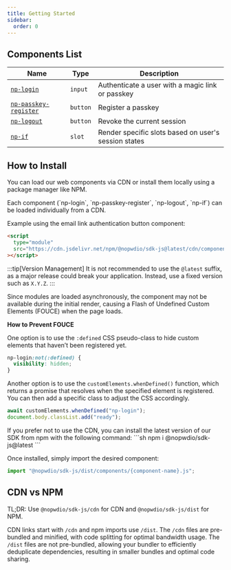 ```yaml
---
title: Getting Started
sidebar:
  order: 0
---
```


## Components List

| Name                                                   | Type     | Description                           |
| ------------------------------------------------------ | -------- | ------------------------------------- |
| [`np-login`](/reference/components/np-login)           | `input`  | Authenticate a user with a magic link or passkey |
| [`np-passkey-register`](/reference/components/np-passkey-register) | `button` | Register a passkey                    |
| [`np-logout`](/reference/components/np-logout)         | `button` | Revoke the current session             |
| [`np-if`](/reference/components/np-if)                 | `slot`   | Render specific slots based on user's session states |

## How to Install

You can load our web components via CDN or install them locally using a package manager like NPM.


<Tabs>
<TabItem label="Using CDN">
Each component (`np-login`, `np-passkey-register`, `np-logout`, `np-if`) can be loaded individually from a CDN.

Example using the email link authentication button component:

```html
<script
  type="module"
  src="https://cdn.jsdelivr.net/npm/@nopwdio/sdk-js@latest/cdn/components/{component-name}.js"
></script>
```


:::tip[Version Management]
It is not recommended to use the `@latest` suffix, as a major release could break your application.
Instead, use a fixed version such as `X.Y.Z`.
:::

Since modules are loaded asynchronously, the component may not be available during the initial render, causing a Flash of Undefined Custom Elements (FOUCE) when the page loads.

**How to Prevent FOUCE**

One option is to use the `:defined` CSS pseudo-class to hide custom elements that haven’t been registered yet.

```css
np-login:not(:defined) {
  visibility: hidden;
}
```

Another option is to use the `customElements.whenDefined()` function, which returns a promise that resolves when the specified element is registered.
You can then add a specific class to adjust the CSS accordingly.

```js
await customElements.whenDefined("np-login");
document.body.classList.add("ready");
```

</TabItem>
<TabItem label="Using NPM">
If you prefer not to use the CDN, you can install the latest version of our SDK from npm with the following command:
```sh
npm i @nopwdio/sdk-js@latest
```

Once installed, simply import the desired component:

```js
import "@nopwdio/sdk-js/dist/components/{component-name}.js";
```
</TabItem>

</Tabs>

## CDN vs NPM

TL;DR:
Use `@nopwdio/sdk-js/cdn` for CDN and `@nopwdio/sdk-js/dist` for NPM.

CDN links start with `/cdn` and npm imports use `/dist`.
The `/cdn` files are pre-bundled and minified, with code splitting for optimal bandwidth usage.
The `/dist` files are not pre-bundled, allowing your bundler to efficiently deduplicate dependencies, resulting in smaller bundles and optimal code sharing.
